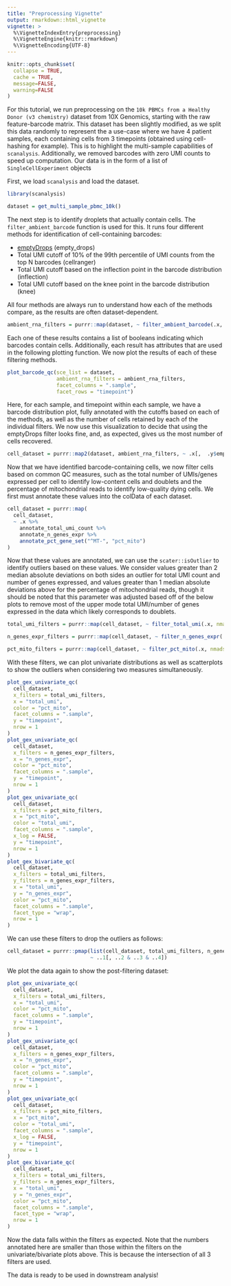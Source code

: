 ```yaml
---
title: "Preprocessing Vignette"
output: rmarkdown::html_vignette
vignette: >
  %\VignetteIndexEntry{preprocessing}
  %\VignetteEngine{knitr::rmarkdown}
  %\VignetteEncoding{UTF-8}
---
```


```r
knitr::opts_chunk$set(
  collapse = TRUE,
  cache = TRUE,
  message=FALSE, 
  warning=FALSE
)
```

For this tutorial, we run preprocessing on the `10k PBMCs from a Healthy Donor (v3 chemistry)` dataset from 10X Genomics, starting with the raw feature-barcode matrix. This dataset has been slightly modified, as we split this data randomly to represent the a use-case where we have 4 patient samples, each containing cells from 3 timepoints (obtained using cell-hashing for example). This is to highlight the multi-sample capabilities of `scanalysis`. Additionally, we removed barcodes with zero UMI counts to speed up computation. Our data is in the form of a list of `SingleCellExperiment` objects

First, we load `scanalysis` and load the dataset. 

```r
library(scanalysis)

dataset = get_multi_sample_pbmc_10k()
```

The next step is to identify droplets that actually contain cells. The `filter_ambient_barcode` function is used for this. It runs four different methods for identification of cell-containing barcodes:

* [emptyDrops](https://genomebiology.biomedcentral.com/articles/10.1186/s13059-019-1662-y) (empty_drops)
* Total UMI cutoff of 10% of the 99th percentile of UMI counts from the top N barcodes (cellranger)
* Total UMI cutoff based on the inflection point in the barcode distribution (inflection)
* Total UMI cutoff based on the knee point in the barcode distribution (knee)

All four methods are always run to understand how each of the methods compare, as the results are often dataset-dependent. 

```r
ambient_rna_filters = purrr::map(dataset, ~ filter_ambient_barcode(.x, 2500))
```

Each one of these results contains a list of booleans indicating which barcodes contain cells. Additionally, each result has attributes that are used in the following plotting function. We now plot the results of each of these filtering methods.

```r
plot_barcode_qc(sce_list = dataset,
                ambient_rna_filters = ambient_rna_filters,
                facet_columns = ".sample",
                facet_rows = "timepoint")
```

Here, for each sample, and timepoint within each sample, we have a barcode distribution plot, fully annotated with the cutoffs based on each of the methods, as well as the number of cells retained by each of the individual filters. We now use this visualization to decide that using the emptyDrops filter looks fine, and, as expected, gives us the most number of cells recovered. 

```r
cell_dataset = purrr::map2(dataset, ambient_rna_filters, ~ .x[,  .y$empty_drops == TRUE])
```

Now that we have identified barcode-containing cells, we now filter cells based on common QC measures, such as the total number of UMIs/genes expressed per cell to identify low-content cells and doublets and the percentage of mitochondrial reads to identify low-quality dying cells. We first must annotate these values into the colData of each dataset.

```r
cell_dataset = purrr::map(
  cell_dataset,
  ~ .x %>%
    annotate_total_umi_count %>%
    annotate_n_genes_expr %>%
    annotate_pct_gene_set("^MT-", "pct_mito")
)
```

Now that these values are annotated, we can use the `scater::isOutlier` to identify outliers based on these values. We consider values greater than 2 median absolute deviations on both sides an outlier for total UMI count and number of genes expressed, and values greater than 1 median absolute deviations above for the percentage of mitochondrial reads, though it should be noted that this parameter was adjusted based off of the below plots to remove most of the upper mode total UMI/number of genes expressed in the data which likely corresponds to doublets.

```r
total_umi_filters = purrr::map(cell_dataset, ~ filter_total_umi(.x, nmads = 1, type = "both"))

n_genes_expr_filters = purrr::map(cell_dataset, ~ filter_n_genes_expr(.x, nmads = 1, type = "both"))

pct_mito_filters = purrr::map(cell_dataset, ~ filter_pct_mito(.x, nmads = 2, type = "higher"))
```

With these filters, we can plot univariate distributions as well as scatterplots to show the outliers when considering two measures simultaneously. 

```r
plot_gex_univariate_qc(
  cell_dataset,
  x_filters = total_umi_filters,
  x = "total_umi",
  color = "pct_mito",
  facet_columns = ".sample",
  y = "timepoint",
  nrow = 1
)
plot_gex_univariate_qc(
  cell_dataset,
  x_filters = n_genes_expr_filters,
  x = "n_genes_expr",
  color = "pct_mito",
  facet_columns = ".sample",
  y = "timepoint",
  nrow = 1
)
plot_gex_univariate_qc(
  cell_dataset,
  x_filters = pct_mito_filters,
  x = "pct_mito",
  color = "total_umi",
  facet_columns = ".sample",
  x_log = FALSE,
  y = "timepoint",
  nrow = 1
)
plot_gex_bivariate_qc(
  cell_dataset,
  x_filters = total_umi_filters,
  y_filters = n_genes_expr_filters,
  x = "total_umi",
  y = "n_genes_expr",
  color = "pct_mito",
  facet_columns = ".sample",
  facet_type = "wrap",
  nrow = 1
)
```

We can use these filters to drop the outliers as follows:

```r
cell_dataset = purrr::pmap(list(cell_dataset, total_umi_filters, n_genes_expr_filters, pct_mito_filters),
                           ~ ..1[, ..2 & ..3 & ..4])
```

We plot the data again to show the post-filtering dataset:

```r
plot_gex_univariate_qc(
  cell_dataset,
  x_filters = total_umi_filters,
  x = "total_umi",
  color = "pct_mito",
  facet_columns = ".sample",
  y = "timepoint",
  nrow = 1
)
plot_gex_univariate_qc(
  cell_dataset,
  x_filters = n_genes_expr_filters,
  x = "n_genes_expr",
  color = "pct_mito",
  facet_columns = ".sample",
  y = "timepoint",
  nrow = 1
)
plot_gex_univariate_qc(
  cell_dataset,
  x_filters = pct_mito_filters,
  x = "pct_mito",
  color = "total_umi",
  facet_columns = ".sample",
  x_log = FALSE,
  y = "timepoint",
  nrow = 1
)
plot_gex_bivariate_qc(
  cell_dataset,
  x_filters = total_umi_filters,
  y_filters = n_genes_expr_filters,
  x = "total_umi",
  y = "n_genes_expr",
  color = "pct_mito",
  facet_columns = ".sample",
  facet_type = "wrap",
  nrow = 1
)
```

Now the data falls within the filters as expected. Note that the numbers annotated here are smaller than those within the filters on the univariate/bivariate plots above. This is because the intersection of all 3 filters are used.

The data is ready to be used in downstream analysis!